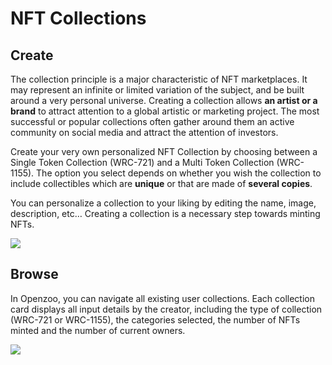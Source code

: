 # NFT Collections

## Create

The collection principle is a major characteristic of NFT marketplaces. It may represent an infinite or limited variation of the subject, and be built around a very personal universe. 
Creating a collection allows **an artist or a brand** to attract attention to a global artistic or marketing project. 
The most successful or popular collections often gather around them an active community on social media and attract the attention of investors.

Create your very own personalized NFT Collection by choosing between a Single Token Collection (WRC-721) and a Multi Token Collection (WRC-1155). The option you select depends on whether you wish the collection to include collectibles which are **unique** or that are made of **several copies**.

You can personalize a collection to your liking by editing the name, image, description, etc…
Creating a collection is a necessary step towards minting NFTs.

![](/collection.jpg)

## Browse

In Openzoo, you can navigate all existing user collections. Each collection card displays all input details by the creator, including the type of collection (WRC-721 or WRC-1155), the categories selected, the number of NFTs minted and the number of current owners.

![](/collection2.jpg)
